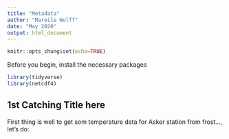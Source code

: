 ```yaml
---
title: "Metadata"
author: "Mareile Wolff"
date: "May 2020"
output: html_document
---
```


```r
knitr::opts_chung$set(echo=TRUE)
```

Before you begin, install the necessary packages
```r
library(tidyverse)
library(netcdf4)
```

## 1st Catching Title here
First thing is well to get som temperature data for Asker station from frost..., let's do:
